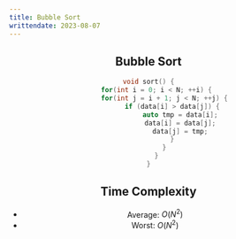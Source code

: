 ```yaml
---
title: Bubble Sort
writtendate: 2023-08-07
---
```


<Header />


## Bubble Sort

```cpp
void sort() {
    for(int i = 0; i < N; ++i) {
        for(int j = i + 1; j < N; ++j) {
            if (data[i] > data[j]) {
                auto tmp = data[i];
                data[i] = data[j];
                data[j] = tmp;
            }
        }
    }
}
```


## Time Complexity

- Average: $O(N^2)$
- Worst: $O(N^2)$

<Comment />
